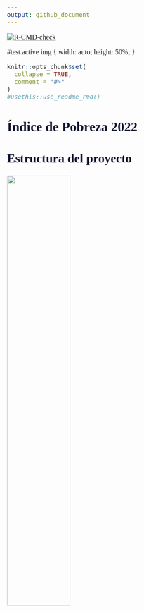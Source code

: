 ```yaml
---
output: github_document
---
```


<!-- README.md is generated from README.Rmd. Please edit that file -->

<!-- badges: start -->

[![R-CMD-check](https://github.com/r-lib/usethis/actions/workflows/R-CMD-check.yaml/badge.svg)](https://github.com/r-lib/usethis/actions/workflows/R-CMD-check.yaml)

<!-- badges: end -->

```{=html}
<style type="text/css">
body {
   text-align: justify; 
   font-style: normal;
   font-family: "Montserrat";
   font-size: 16px;
}
h1 {
  color: #131632;
  font-size: 30px
}
h2 {
  color: #131632;
  font-size: 28px
}
h3 {
  color: #24465A;
  font-size: 25px
}
</style>
#test.active img {
  width: auto;
  height: 50%;
}

```
```r
knitr::opts_chunk$set(
  collapse = TRUE,
  comment = "#>"
)
#usethis::use_readme_rmd()
```

# Índice de Pobreza 2022

## Estructura del proyecto 

<html>
<body>
  <a href = "https://github.com/dvillasanao/Pobreza-2022" target="_blank">
<img src="Output/Estrcutura de Projecto.png" width="50%">
  </a>
</body>
</html>